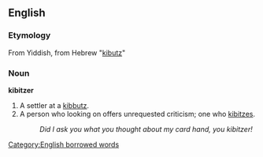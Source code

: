 ==English==

=== Etymology ===
From Yiddish, from Hebrew "[[kibutz]]"

===Noun===
'''kibitzer'''
# A settler at a [[kibbutz]].
# A person who looking on offers unrequested criticism; one who [[kibitz]]es.
#:''Did I ask you what you thought about my card hand, you kibitzer!''

[[Category:English borrowed words]]